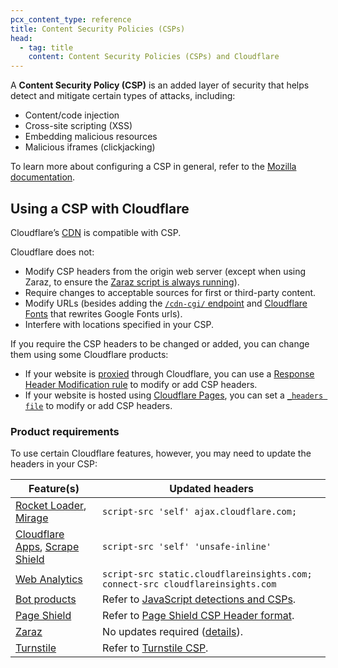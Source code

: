 ```yaml
---
pcx_content_type: reference
title: Content Security Policies (CSPs)
head:
  - tag: title
    content: Content Security Policies (CSPs) and Cloudflare
---
```


A **Content Security Policy (CSP)** is an added layer of security that helps detect and mitigate certain types of attacks, including:

- Content/code injection
- Cross-site scripting (XSS)
- Embedding malicious resources
- Malicious iframes (clickjacking)

To learn more about configuring a CSP in general, refer to the [Mozilla documentation](https://developer.mozilla.org/docs/web/http/csp).

## Using a CSP with Cloudflare

Cloudflare’s [CDN](/cache/) is compatible with CSP.

Cloudflare does not:

- Modify CSP headers from the origin web server (except when using Zaraz, to ensure the [Zaraz script is always running](https://blog.cloudflare.com/cloudflare-zaraz-supports-csp/)).
- Require changes to acceptable sources for first or third-party content.
- Modify URLs (besides adding the [`/cdn-cgi/` endpoint](/fundamentals/reference/cdn-cgi-endpoint/) and [Cloudflare Fonts](/speed/optimization/content/fonts/) that rewrites Google Fonts urls).
- Interfere with locations specified in your CSP.

If you require the CSP headers to be changed or added, you can change them using some Cloudflare products:

- If your website is [proxied](/dns/manage-dns-records/reference/proxied-dns-records/) through Cloudflare, you can use a [Response Header Modification rule](/rules/transform/response-header-modification/) to modify or add CSP headers.
- If your website is hosted using [Cloudflare Pages](/pages/), you can set a [`_headers file`](/pages/configuration/headers/) to modify or add CSP headers.

### Product requirements

To use certain Cloudflare features, however, you may need to update the headers in your CSP:

| Feature(s)                                                                                                                    | Updated headers                                                                                                              |
| ----------------------------------------------------------------------------------------------------------------------------- | ---------------------------------------------------------------------------------------------------------------------------- |
| [Rocket Loader](/speed/optimization/content/rocket-loader/), [Mirage](/speed/optimization/images/mirage/)                     | `script-src 'self' ajax.cloudflare.com;`                                                                                     |
| [Cloudflare Apps](https://cloudflareapps.com/apps/developer/docs/getting-started), [Scrape Shield](/waf/tools/scrape-shield/) | `script-src 'self' 'unsafe-inline'`                                                                                          |
| [Web Analytics](/web-analytics/)                                                                                              | `script-src static.cloudflareinsights.com; connect-src cloudflareinsights.com`                                               |
| [Bot products](/bots/)                                                                                                        | Refer to [JavaScript detections and CSPs](/bots/reference/javascript-detections/#if-you-have-a-content-security-policy-csp). |
| [Page Shield](/page-shield/)                                                                                                  | Refer to [Page Shield CSP Header format](/page-shield/reference/csp-header/).                                                |
| [Zaraz](/zaraz/)                                                                                                              | No updates required ([details](https://blog.cloudflare.com/cloudflare-zaraz-supports-csp/)).                                 |
| [Turnstile](/turnstile/)                                                                                                      | Refer to [Turnstile CSP](/turnstile/reference/content-security-policy/).                                                     |

